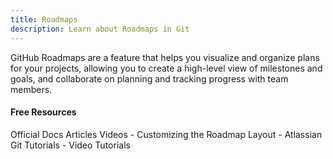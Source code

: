 ```yaml
---
title: Roadmaps
description: Learn about Roadmaps in Git
---
```

GitHub Roadmaps are a feature that helps you visualize and organize plans for your projects, allowing you to create a high-level view of milestones and goals, and collaborate on planning and tracking progress with team members.

#### Free Resources

<Tabs defaultValue="official">
<TabsList>
<TabsTrigger value="official">Official Docs</TabsTrigger>
<TabsTrigger value="article">Articles</TabsTrigger>
<TabsTrigger value="video">Videos</TabsTrigger>
</TabsList>

<TabsContent value="official">
<Note type="note" title="official">
- <Link href="https://docs.github.com/en/issues/planning-and-tracking-with-projects/customizing-views-in-your-project/customizing-the-roadmap-layout">Customizing the Roadmap Layout</Link>
</Note>
</TabsContent>
<TabsContent value="article">
<Note type="note" title="article">
- <Link href="https://www.atlassian.com/git/tutorials">Atlassian Git Tutorials</Link>
</Note>
</TabsContent>
<TabsContent value="video">
<Note type="note" title="video">
- <Link href="https://www.youtube.com/results?search_query=git+roadmaps+tutorial">Video Tutorials</Link>
</Note>
</TabsContent>
</Tabs>
